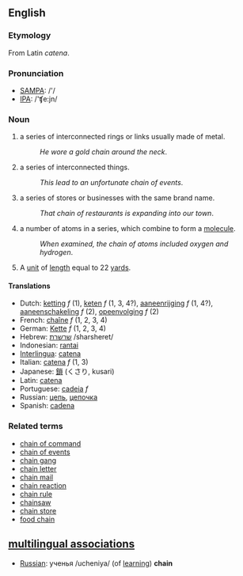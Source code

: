 ==English==
=== Etymology ===
From Latin ''catena''.

===Pronunciation===
*[[w:SAMPA|SAMPA]]: /'/
*[[w:IPA|IPA]]: /'ʧe:jn/

===Noun===
#a series of interconnected rings or links usually made of metal. 
#:''He wore a gold chain around the neck''.
#a series of interconnected things.
#:''This lead to an unfortunate chain of events''.
#a series of stores or businesses with the same brand name.
#:''That chain of restaurants is expanding into our town''.
#a number of atoms in a series, which combine to form a [[molecule]].
#:''When examined, the chain of atoms included oxygen and hydrogen''.
#A [[unit]] of [[length]] equal to 22 [[yard]]s.

====Translations====
*Dutch: [[ketting]] ''f'' (1), [[keten]] ''f'' (1, 3, 4?), [[aaneenrijging]] ''f'' (1, 4?), [[aaneenschakeling]] ''f'' (2), [[opeenvolging]] ''f'' (2)
*French: [[chaîne]] ''f'' (1, 2, 3, 4)
*German: [[Kette]] ''f'' (1, 2, 3, 4)
*Hebrew: [[:he:שרשרת|שרשרת]] /sharsheret/
*Indonesian: [[rantai]]
*[[Interlingua]]: [[catena]]
*Italian: [[catena#Italian|catena]] ''f'' (1, 3)
*Japanese: [[鎖]] (くさり, kusari)
*Latin: [[catena#Latin|catena]]
*Portuguese: [[cadeia]] ''f''
*Russian: [[:ru:цепь|цепь]], [[:ru:цепочка|цепочка]]
*Spanish: [[cadena]]

===Related terms===
*[[chain of command]]
*[[chain of events]]
*[[chain gang]]
*[[chain letter]]
*[[chain mail]]
*[[chain reaction]]
*[[chain rule]]
*[[chainsaw]]
*[[chain store]]
*[[food chain]]

==[[multilingual associations]]==
*[[Russian]]: ученья /ucheniya/ (of [[learning]]) '''chain'''